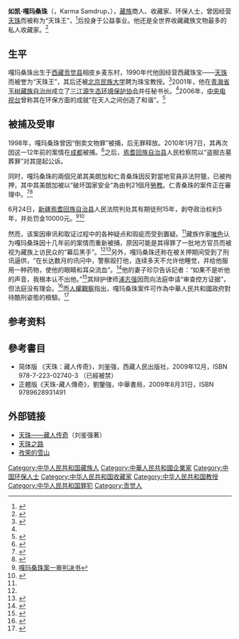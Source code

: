 {{Infobox Person
|name        = 如凯·嘎玛桑珠<br/>ཀརྨ་བསམ་གྲུབ
|image       = Karma Sumdrup, Tibetan environmentalist and businessman, in front of Jokhang, Lhasa on 5 July 2010.jpg
|image_size  = 
|alt         = 
|caption     = 
|birth_date  = {{birth date and age|1968|5|8}}
|birth_place = {{CHN}}[[西藏自治区|西藏]][[贡觉县|贡觉县]]
|death_date  = 
|death_place = 
|other_names = 
|known_for   = 
|occupation  = 商人、收藏家、环保人士
|nationality = {{PRC}}
| religion =[[藏传佛教|藏传佛教]]
| spouse = 珍尕
}}
'''如凯·嘎玛桑珠'''（{{bo|z=ཀརྨ་བསམ་གྲུབ}}，Karma Samdrup，{{bd|1968年|5月8日}}），[[藏族|藏族]]商人、收藏家、环保人士，曾因经营[[天珠|天珠]]而被称为“天珠王”，<ref>{{cite web|url=http://www.southcn.com/weekend/culture/200604210040.htm|title=［地理］“天珠王”嘎玛|work=[[南方週末|南方週末]]|date=2006-04-21|deadurl=yes|archiveurl=https://web.archive.org/web/20100630042128/http://www.southcn.com/WEEKEND/culture/200604210040.htm|archivedate=2010-06-30|access-date=2010-06-25}}</ref>后投身于公益事业。他还是全世界收藏藏族文物最多的私人收藏家。<ref name="rfa">{{cite web|url=http://www.rfa.org/mandarin/yataibaodao/tibet-06012010102846.html|title=藏族环保人士嘎玛桑珠案开庭前突变卦|work=[[自由亚洲电台|自由亚洲电台]]|date=2010-06-01|accessdate=2010-06-25|archive-date=2011-09-20|archive-url=https://web.archive.org/web/20110920043017/http://www.rfa.org/mandarin/yataibaodao/tibet-06012010102846.html|dead-url=no}}</ref>

== 生平 ==
嘎玛桑珠出生于[[西藏自治区|西藏]][[贡觉县|贡觉县]]相皮乡麦东村，1990年代他因经营西藏珠宝——[[天珠|天珠]]而被誉为“天珠王”，其后还被[[北京民族大学|北京民族大学]]聘为珠宝教授。<ref name="nz">{{cite web|url=http://www.southcn.com/weekend/culture/200604210040.htm|title=“天珠王”嘎玛|work=[[南方周末|南方周末]]|date=2006-04-20|accessdate=2010-06-25|deadurl=yes|archiveurl=https://web.archive.org/web/20100630042128/http://www.southcn.com/WEEKEND/culture/200604210040.htm|archivedate=2010-06-30}}</ref>2001年，他在[[青海省|青海省]][[玉树藏族自治州|玉树藏族自治州]]成立了[[三江源生态环境保护协会|三江源生态环境保护协会]]并任秘书长。<ref name="nz" />2006年，[[中国中央电视台|中央电视台]]曾称其在环保方面的成就“在天人之间创造了和谐”。<ref name="voa">{{cite web|url=http://www1.voanews.com/chinese/news/china/20100624-Tibetan-Environmentlist-Tried-97071559.html|title=藏族一环保和收藏人士的命运沉浮|work=[[美国之音|美国之音]]中文网|date=2010-06-24|accessdate=2010-06-25}}{{Dead link|date=2019年12月 |bot=InternetArchiveBot |fix-attempted=yes }}</ref>

== 被捕及受审 ==
{{Infobox prisoner
| date of arrestment = 1998年3月18日（后被释放）<br/>2010年1月7日
| org of arrestment = [[新疆|新疆]][[巴音郭楞蒙古自治州|巴州]]公安局（1998年）<br/>[[新疆|新疆]][[若羌县|若羌县]]公安局（2010年）
| reason of arrestment = 涉嫌倒卖文物犯罪
| accusation = 盗掘古墓葬罪
| date of judgement = 2010年6月24日
| org of judgement = [[新疆|新疆]][[焉耆县|焉耆县]]人民法院
| prison term = 有期徒刑15年，剥夺政治权利5年
}}

1998年，嘎玛桑珠曾因“倒卖文物罪”被捕，后无罪释放。2010年1月7日，其再次因这一12年前的案情在[[成都|成都]]被捕。<ref>{{cite web|url=http://www.epochtimes.com/gb/10/6/12/n2935636.htm|title=“人权观察”吁中国释放藏族环保人士嘎玛桑珠|work=[[大纪元|大纪元]]|date=2010-06-12|accessdate=2010-06-27|archive-date=2013-10-20|archive-url=https://web.archive.org/web/20131020111535/http://www.epochtimes.com/gb/10/6/12/n2935636.htm|dead-url=no}}</ref>之后，[[焉耆回族自治县|焉耆回族自治县]]人民检察院以“盗掘古墓葬罪”对其提起公诉。

同时，嘎玛桑珠的兩個兄弟其美朗加和仁青桑珠因反對當地官員非法狩獵，已被拘押，其中其美朗加被以“破坏国家安全”為由判21個月[[勞教|勞教]]。仁青桑珠的案件正在審理中。<ref>{{cite web|url=http://www.nytimes.com/2010/06/24/world/asia/24tibet.html|title=Tibetans Fear a Broader Crackdownl|work=紐約時報|date=2010-06-23|accessdate=2010-06-25|archive-date=2010-06-28|archive-url=https://web.archive.org/web/20100628042113/http://www.nytimes.com/2010/06/24/world/asia/24tibet.html|dead-url=no}}</ref><ref>{{Cite web |url=http://woeser.middle-way.net/2010/06/blog-post_7617.html |title=纽约时报：藏人担心范围更大的镇压 |accessdate=2010-06-25 |archive-date=2010-06-28 |archive-url=https://web.archive.org/web/20100628115213/http://woeser.middle-way.net/2010/06/blog-post_7617.html |dead-url=no }}</ref>

{{Wikisource|新疆维吾尔自治区焉耆回族自治县人民法院（2010）焉刑初字第61号刑事判决书|焉耆回族自治县人民法院一审刑事判决书}}
6月24日，[[新疆|新疆]][[焉耆回族自治县|焉耆回族自治县]]人民法院判处其有期徒刑15年，剥夺政治权利5年，并处罚金10000元。<ref>[http://puzhiqianglawyer.blog.sohu.com/155278713.html 嘎玛桑珠案一审判决书]</ref><ref>{{cite web|url=http://www.epochtimes.com/gb/10/6/25/n2947866.htm|title=藏族嘎玛桑珠被判15年将上诉|work=[[大纪元|大纪元]]|date=2010-06-25|accessdate=2010-06-25|archive-date=2010-06-30|archive-url=https://web.archive.org/web/20100630214521/http://www.epochtimes.com/gb/10/6/25/n2947866.htm|dead-url=no}}</ref>

然而，该案因审讯和取证过程中的各种疑点和瑕疵而受到置疑。<ref name="voa" />藏族作家[[唯色|唯色]]认为嘎玛桑珠因十几年前的案情而重新被捕，原因可能是其得罪了一批地方官员而被视为藏族上访民众的“幕后黑手”。<ref name="voa" /><ref>{{Cite web |url=http://www.boxun.com/hero/201006/tibetan/3_1.shtml |title=一份上访书，来自嘎玛桑珠三兄弟家乡的村民 |access-date=2010-06-25 |archive-date=2010-06-14 |archive-url=https://web.archive.org/web/20100614210710/http://www.boxun.com/hero/201006/tibetan/3_1.shtml |dead-url=no }}</ref>另外，嘎玛桑珠还称在被关押期间受到了刑讯逼供，“在长达数月的讯问中，警察殴打他，连续多天不允许他睡觉，并给他服用一种药物，使他的眼睛和耳朵流血”。<ref>{{cite web|url=http://www.bbc.co.uk/zhongwen/simp/china/2010/06/100625_tibetan_xinjiang.shtml|title=西藏环保人士以盗墓罪入狱15年|work=[[BBC|BBC]]|date=2010-06-25|accessdate=2010-06-25|archive-date=2010-06-28|archive-url=https://web.archive.org/web/20100628130409/http://www.bbc.co.uk/zhongwen/simp/china/2010/06/100625_tibetan_xinjiang.shtml|dead-url=no}}</ref>他的妻子珍尕告诉記者：“如果不是听他的声音，我根本认不出他。”<ref>{{cite web |url=http://asia.news.yahoo.com/ap/20100622/tap-as-china-tibetan-activist-bb10fb8.html |title=Tibetan activist sentenced to 15 years in prison |date=2010-06-25 |work=[[美聯社|美聯社]] |archiveurl=https://web.archive.org/web/20100628074454/http://asia.news.yahoo.com/ap/20100622/tap-as-china-tibetan-activist-bb10fb8.html |archivedate=2010-06-28 |deadurl=yes |access-date=2010-06-25 }}</ref>其辩护律师[[浦志强|浦志强]]因而向法庭申请“审查控方证据”，但法庭没有理会。<ref>{{cite web|url=http://www.epochtimes.com/gb/10/6/24/n2946828.htm|title=嘎玛桑珠被刑讯逼供 律师申请审查证据不受理|work=[[大纪元|大纪元]]|date=2010-06-24|accessdate=2010-06-25|archive-date=2010-07-02|archive-url=https://web.archive.org/web/20100702074230/http://www.epochtimes.com/gb/10/6/24/n2946828.htm|dead-url=no}}</ref>而[[人權觀察|人權觀察]]指出，嘎玛桑珠案件可作為中華人民共和國政府對待酷刑姿態的檢驗。<ref>{{cite web|url=http://www.hrw.org/en/news/2010/06/23/china-investigate-torture-allegations-tibet-philanthropist-trial|title=China: Investigate Torture Allegations in Tibet Philanthropist Trial|date=2010-06-23|work=HumanRightsWatch|accessdate=2010-06-25|archive-date=2010-06-26|archive-url=https://web.archive.org/web/20100626042824/http://www.hrw.org/en/news/2010/06/23/china-investigate-torture-allegations-tibet-philanthropist-trial|dead-url=no}}</ref>

== 参考资料 ==
{{reflist|2}}

==參考書目 ==
* 简体版 《天珠：藏人传奇》，刘鉴强，西藏人民出版社，2009年12月，ISBN 978-7-223-02740-3 （已經被禁）
* 正體版《天珠-藏人傳奇》，劉鑒強，中華書局，2009年8月31日，ISBN 9789628931491

== 外部链接 ==
* [http://docs.google.com/fileview?id=0B9BJboDE-PAyNzIyMWE1MjMtM2YwZC00MTYwLWJhYzktZmU2NDlhZTMyMjQ5 天珠——藏人传奇]（刘鉴强著）
* [https://web.archive.org/web/20091009110907/http://www.gziroad.org/ 天珠之路]
* [http://blog.sina.com.cn/s/blog_3e1284df0100gnd0.html 孜荣的雪山]{{Wayback|url=http://blog.sina.com.cn/s/blog_3e1284df0100gnd0.html |date=20160415085244 }}

{{DEFAULTSORT:Karma Samdrup}}
[[Category:中华人民共和国藏族人|Category:中华人民共和国藏族人]]
[[Category:中華人民共和國企業家|Category:中華人民共和國企業家]]
[[Category:中国环保人士|Category:中国环保人士]]
[[Category:中华人民共和国收藏家|Category:中华人民共和国收藏家]]
[[Category:中华人民共和国教授|Category:中华人民共和国教授]]
[[Category:中华人民共和国罪犯|Category:中华人民共和国罪犯]]
[[Category:贡觉人|Category:贡觉人]]